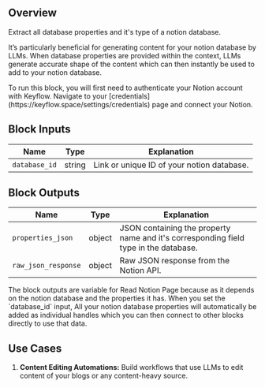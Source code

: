 ## Overview

Extract all database properties and it's type of a notion database.

It’s particularly beneficial for generating content for your notion database by LLMs. When database properties are provided within the context, LLMs generate accurate shape of the content which can then instantly be used to add to your notion database.

<Note>
  To run this block, you will first need to authenticate your Notion account
  with Keyflow. Navigate to your
  [credentials](https://keyflow.space/settings/credentials) page and connect
  your Notion.
</Note>

## Block Inputs

| Name          | Type   | Explanation                                |
| ------------- | ------ | ------------------------------------------ |
| `database_id` | string | Link or unique ID of your notion database. |

## Block Outputs

| Name                | Type   | Explanation                                                                          |
| ------------------- | ------ | ------------------------------------------------------------------------------------ |
| `properties_json`   | object | JSON containing the property name and it's corresponding field type in the database. |
| `raw_json_response` | object | Raw JSON response from the Notion API.                                               |

<Note>
  The block outputs are variable for Read Notion Page because as it depends on
  the notion database and the properties it has. When you set the `database_id`
  input, All your notion database properties will automatically be added as
  individual handles which you can then connect to other blocks directly to use
  that data.
</Note>

## Use Cases

1. **Content Editing Automations:** Build workflows that use LLMs to edit content of your blogs or any content-heavy source.
